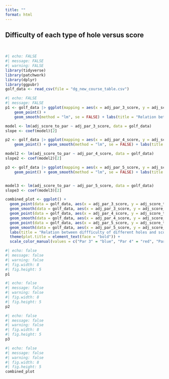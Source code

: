 ```yaml
---
title: ""
format: html
---
```

## Difficulty of each type of hole versus score
<br>
```r
#| echo: FALSE
#| message: FALSE
#| warning: FALSE
library(tidyverse)
library(patchwork)
library(dplyr)
library(ggpubr)
golf_data <- read_csv(file = "dg_new_course_table.csv")
```

```r
#| echo: FALSE
#| message: FALSE
p1 <- golf_data |> ggplot(mapping = aes(x = adj_par_3_score, y = adj_score_to_par)) +
    geom_point() + 
    geom_smooth(method = "lm", se = FALSE) + labs(title = "Relation between Par 3 Score and Total Score", subtitle = "Clear Relation", x = "Par 3 Score", y = "Total Score") + theme(plot.title = element_text(face = "bold")) + theme_minimal() + theme(plot.title = element_text(face = "bold")) 

model <- lm(adj_score_to_par ~ adj_par_3_score, data = golf_data)
slope <- coef(model)[2]

p2 <- golf_data |> ggplot(mapping = aes(x = adj_par_4_score, y = adj_score_to_par)) + 
    geom_point() + geom_smooth(method = "lm", se = FALSE) + labs(title = "Relation between Par 4 Score and Total Score", subtitle = "Clear Relation", x = "Par 4 Score", y = "Total Score") + theme(plot.title = element_text(face = "bold")) + theme_minimal() + theme(plot.title = element_text(face = "bold"))

model2 <- lm(adj_score_to_par ~ adj_par_4_score, data = golf_data)
slope2 <- coef(model2)[2]

p3 <- golf_data |> ggplot(mapping = aes(x = adj_par_5_score, y = adj_score_to_par)) + 
    geom_point() + geom_smooth(method = "lm", se = FALSE) + labs(title = "Relation between Par 5 Score and Total Score", subtitle = "Clear Relation", x = "Par 5 Score", y = "Total Score") +  theme_minimal() + theme(plot.title = element_text(face = "bold"))


model3 <- lm(adj_score_to_par ~ adj_par_5_score, data = golf_data)
slope3 <- coef(model3)[2]

combined_plot <- ggplot() + 
  geom_point(data = golf_data, aes(x = adj_par_3_score, y = adj_score_to_par, color = "Par 3"), alpha = 0.35) + 
  geom_smooth(data = golf_data, aes(x = adj_par_3_score, y = adj_score_to_par, color = "Par 3"), method = "lm", se = FALSE) +
  geom_point(data = golf_data, aes(x = adj_par_4_score, y = adj_score_to_par, color = "Par 4"), alpha = 0.35) + 
  geom_smooth(data = golf_data, aes(x = adj_par_4_score, y = adj_score_to_par, color = "Par 4"), method = "lm", se = FALSE) + 
  geom_point(data = golf_data, aes(x = adj_par_5_score, y = adj_score_to_par, color = "Par 5"), alpha = 0.35) + 
  geom_smooth(data = golf_data, aes(x = adj_par_5_score, y = adj_score_to_par, color = "Par 5"), method = "lm", se = FALSE) + 
  labs(title = "Relation between diffficulty of different holes and score", x = "Hole Difficulty", y = "Score", color = "Strokes Gained") + 
  theme(plot.title = element_text(face = "bold")) +
  scale_color_manual(values = c("Par 3" = "blue", "Par 4" = "red", "Par 5" = "green")) + theme_minimal() + theme(plot.title = element_text(face = "bold"))

```

<div class="plot-container">

```r
#| echo: false
#| message: false
#| warning: false
#| fig.width: 8
#| fig.height: 5
p1
```
</div>

<div class="plot-container">
```r
#| echo: false
#| message: false
#| warning: false
#| fig.width: 8
#| fig.height: 5
p2
```
</div>

<div class="plot-container">
```r
#| echo: false
#| message: false
#| warning: false
#| fig.width: 8
#| fig.height: 5
p3
```
</div>

<div class="plot-container">
```r
#| echo: false
#| message: false
#| warning: false
#| fig.width: 8
#| fig.height: 5
combined_plot
```
</div>
